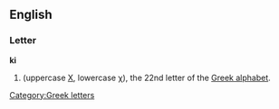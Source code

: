 ==English==

===Letter===
'''ki'''

# {{alternative spelling of|chi}} (uppercase [[Χ]], lowercase [[χ]]), the 22nd letter of the [[Greek alphabet]].

[[Category:Greek letters]]